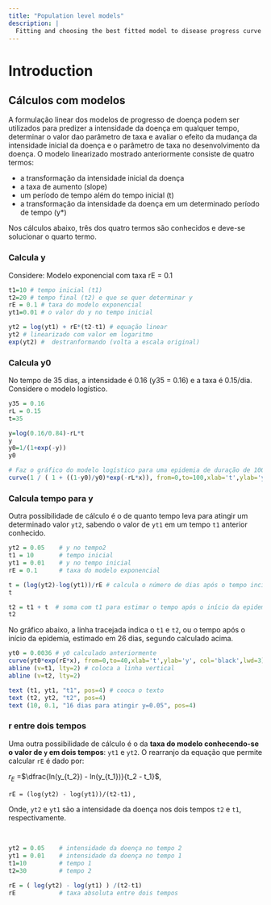 ```yaml
---
title: "Population level models"
description: |
  Fitting and choosing the best fitted model to disease progress curve data obtained in replicated experiments.
---
```


# Introduction

## Cálculos com modelos

A formulação linear dos modelos de progresso de doença podem ser utilizados para predizer a intensidade da doença em qualquer tempo, determinar o valor dao parâmetro de taxa e avaliar o efeito da mudança da intensidade inicial da doença e o parâmetro de taxa no desenvolvimento da doença. O modelo linearizado mostrado anteriormente consiste de quatro termos:

-   a transformação da intensidade inicial da doença
-   a taxa de aumento (slope)
-   um período de tempo além do tempo inicial (t)
-   a transformação da intensidade da doença em um determinado período de tempo (y\*)

Nos cálculos abaixo, três dos quatro termos são conhecidos e deve-se solucionar o quarto termo.

### Calcula y

Considere: Modelo exponencial com taxa rE = 0.1

```r
t1=10 # tempo inicial (t1)
t2=20 # tempo final (t2) e que se quer determinar y
rE = 0.1 # taxa do modelo exponencial
yt1=0.01 # o valor do y no tempo inicial

yt2 = log(yt1) + rE*(t2-t1) # equação linear 
yt2 # linearizado com valor em logaritmo
exp(yt2) #  destranformando (volta a escala original)
```

### Calcula y0

No tempo de 35 dias, a intensidade é 0.16 (y35 = 0.16) e a taxa é 0.15/dia. Considere o modelo logístico.

```r
y35 = 0.16
rL = 0.15
t=35

y=log(0.16/0.84)-rL*t
y
y0=1/(1+exp(-y))
y0

# Faz o gráfico do modelo logístico para uma epidemia de duração de 100 dias
curve(1 / ( 1 + ((1-y0)/y0)*exp(-rL*x)), from=0,to=100,xlab='t',ylab='y', col='black',lwd=3)

```

### Calcula tempo para y

Outra possibilidade de cálculo é o de quanto tempo leva para atingir um determinado valor `yt2`, sabendo o valor de `yt1` em um tempo `t1` anterior conhecido.

```r
yt2 = 0.05    # y no tempo2
t1 = 10       # tempo inicial
yt1 = 0.01    # y no tempo inicial
rE = 0.1      # taxa do modelo exponencial

t = (log(yt2)-log(yt1))/rE # calcula o número de dias após o tempo incial
t

t2 = t1 + t  # soma com t1 para estimar o tempo após o início da epidemia
t2 

```

No gráfico abaixo, a linha tracejada indica o `t1` e `t2`, ou o tempo após o início da epidemia, estimado em 26 dias, segundo calculado acima.

```r
yt0 = 0.0036 # y0 calculado anteriormente
curve(yt0*exp(rE*x), from=0,to=40,xlab='t',ylab='y', col='black',lwd=3)
abline (v=t1, lty=2) # coloca a linha vertical 
abline (v=t2, lty=2)

text (t1, yt1, "t1", pos=4) # cooca o texto 
text (t2, yt2, "t2", pos=4)
text (10, 0.1, "16 dias para atingir y=0.05", pos=4)
```

### r entre dois tempos

Uma outra possibilidade de cálculo é o da **taxa do modelo conhecendo-se o valor de `y` em dois tempos**: `yt1` e `yt2`. O rearranjo da equação que permite calcular `rE` é dado por:

::: {align="center"}
$r_E$ =$\dfrac{ln(y_{t_2}) - ln(y_{t_1})}{t_2 - t_1}$,

`rE = (log(yt2) - log(yt1))/(t2-t1)` ,
:::

<p>

Onde, `yt2` e `yt1` são a intensidade da doença nos dois tempos `t2` e `t1`, respectivamente.

<p>

<br>

```r

yt2 = 0.05    # intensidade da doença no tempo 2
yt1 = 0.01    # intensidade da doença no tempo 1
t1=10         # tempo 1
t2=30         # tempo 2

rE = ( log(yt2) - log(yt1) ) /(t2-t1)
rE            # taxa absoluta entre dois tempos

```
